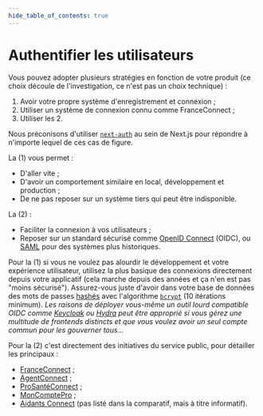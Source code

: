 ```yaml
---
hide_table_of_contents: true
---
```



# Authentifier les utilisateurs

Vous pouvez adopter plusieurs stratégies en fonction de votre produit (ce choix découle de l'investigation, ce n'est pas un choix technique) :

1.  Avoir votre propre système d'enregistrement et connexion ;
2.  Utiliser un système de connexion connu comme FranceConnect ;
3.  Utiliser les 2.

Nous préconisons d'utiliser [`next-auth`](https://github.com/nextauthjs/next-auth) au sein de Next.js pour répondre à n'importe lequel de ces cas de figure.

La (1) vous permet :

- D'aller vite ;
- D'avoir un comportement similaire en local, développement et production ;
- De ne pas reposer sur un système tiers qui peut être indisponible.

La (2) :

- Faciliter la connexion à vos utilisateurs ;
- Reposer sur un standard sécurisé comme [OpenID Connect](https://fr.wikipedia.org/wiki/OpenID_Connect) (OIDC), ou [SAML](https://en.wikipedia.org/wiki/SAML_2.0) pour des systèmes plus historiques.

Pour la (1) si vous ne voulez pas alourdir le développement et votre expérience utilisateur, utilisez la plus basique des connexions directement depuis votre applicatif (cela marche depuis des années et ça n'en est pas "moins sécurisé"). Assurez-vous juste d'avoir dans votre base de données des mots de passes [hashés](https://en.wikipedia.org/wiki/Hash_function) avec l'algorithme [`bcrypt`](https://github.com/kelektiv/node.bcrypt.js/) (10 itérations minimum). _Les raisons de déployer vous-même un outil lourd compatible OIDC comme [Keycloak](https://www.keycloak.org/) ou [Hydra](https://www.ory.sh/hydra/) peut être approprié si vous gérez une multitude de frontends distincts et que vous voulez avoir un seul compte commun pour les gouverner tous…_

Pour la (2) c'est directement des initiatives du service public, pour détailler les principaux :

- [FranceConnect](https://franceconnect.gouv.fr/) ;
- [AgentConnect](https://agentconnect.gouv.fr/) ;
- [ProSantéConnect](https://esante.gouv.fr/) ;
- [MonComptePro](https://moncomptepro.beta.gouv.fr/) ;
- [Aidants Connect](https://aidantsconnect.beta.gouv.fr/) (pas listé dans la comparatif, mais à titre informatif).

<CaptionedImage src={SolutionsComparison} alt="" caption="Comparatif fait par MonComptePro" source="https://moncomptepro.beta.gouv.fr/partenaire" />
